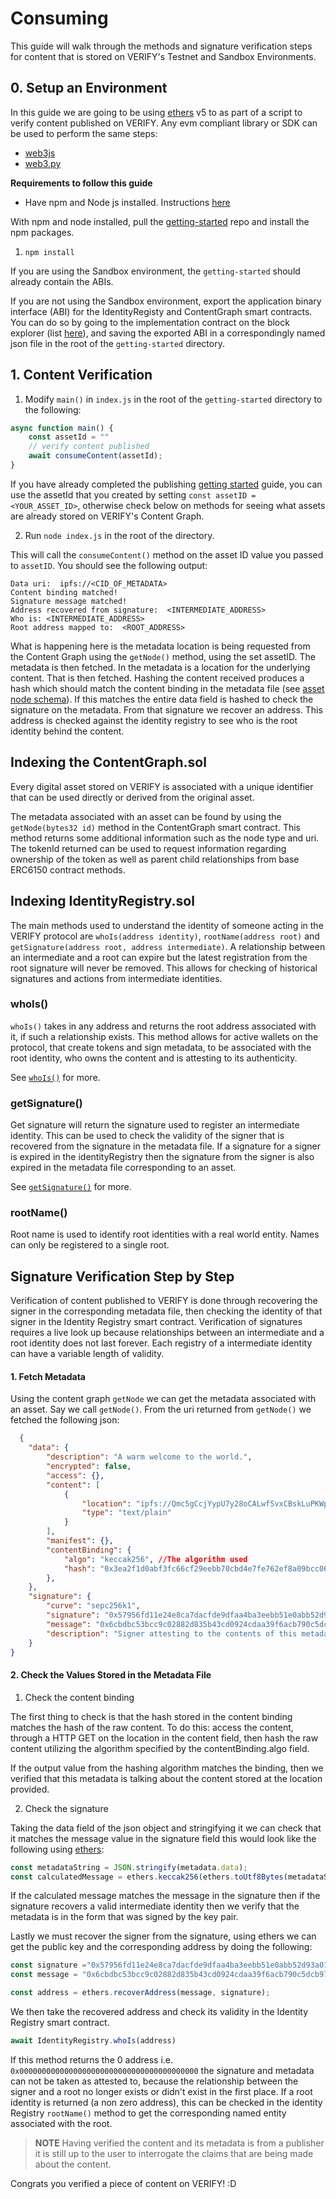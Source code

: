 # Consuming

This guide will walk through the methods and signature verification steps for content that is stored on VERIFY's Testnet and Sandbox Environments.

## 0. Setup an Environment

In this guide we are going to be using [ethers](https://docs.ethers.org/v5/) v5 to as part of a script to verify content
published on VERIFY. Any evm compliant library or SDK can be used to perform the same steps:

* [web3js](https://web3js.readthedocs.io/en/v1.10.0/)
* [web3.py](https://web3py.readthedocs.io/en/stable/quickstart.html)

**Requirements to follow this guide**

* Have npm and Node js installed. Instructions [here](https://docs.npmjs.com/downloading-and-installing-node-js-and-npm)

With npm and node installed, pull the [getting-started](https://github.com/verify-media/getting-started) repo and install the npm packages.

1. `npm install`

If you are using the Sandbox environment, the `getting-started` should already contain the ABIs. 

If you are not using the Sandbox environment, export the application binary interface (ABI) for the IdentityRegisty and ContentGraph smart contracts. You can do so by going to the implementation contract on the block explorer (list [here](/smart-contracts/)), and saving the exported ABI in a correspondingly named json file in the root of the
`getting-started` directory. 

## 1. Content Verification

1. Modify `main()` in `index.js` in the root of the `getting-started` directory to the following:

```javascript copy
async function main() {
    const assetId = ""
    // verify content published
    await consumeContent(assetId);
}
```

If you have already completed the publishing [getting started](/publishing/getting-started/) guide, you can use the assetId that you created by setting `const assetID = <YOUR_ASSET_ID>`,
otherwise check below on methods for seeing what assets are already stored on VERIFY's Content Graph.

2. Run `node index.js` in the root of the directory.

This will call the `consumeContent()` method on the asset ID value you passed to `assetID`. You should see the following output:

```
Data uri:  ipfs://<CID_OF_METADATA>
Content binding matched!
Signature message matched!
Address recovered from signature:  <INTERMEDIATE_ADDRESS>
Who is: <INTERMEDIATE_ADDRESS>
Root address mapped to:  <ROOT_ADDRESS>
```

What is happening here is the metadata location is being requested from the Content Graph using the `getNode()` method, using the set assetID.
The metadata is then fetched. In the metadata is a location for the underlying content. That is then fetched. Hashing the content received produces
a hash which should match the content binding in the metadata file (see [asset node schema](/publishing/graph/asset-nodes/#asset-node-schema)).
If this matches the entire data field is hashed to check the signature on the metadata. From that signature we recover an address. This address
is checked against the identity registry to see who is the root identity behind the content.

## Indexing the ContentGraph.sol

Every digital asset stored on VERIFY is associated with a unique identifier that can be used directly or
derived from the original asset.

The metadata associated with an asset can be found by using the `getNode(bytes32 id)` method in the ContentGraph smart contract. This
method returns some additional information such as the node type and uri. The tokenId returned can be used to request
information regarding ownership of the token as well as parent child relationships from base ERC6150 contract methods.

## Indexing IdentityRegistry.sol

The main methods used to understand the identity of someone acting in the VERIFY protocol are `whoIs(address identity)`, `rootName(address root)` and
`getSignature(address root, address intermediate)`. A relationship between an intermediate and a root can expire but the latest
registration from the root signature will never be removed. This allows for checking of historical signatures and actions from intermediate identities.

### whoIs()

`whoIs()` takes in any address and returns the root address associated with it, if such a relationship exists. This method allows for active wallets on the protocol,
that create tokens and sign metadata, to be associated with the root identity, who owns the content and is attesting to its authenticity.

See [`whoIs()`](/publishing/identity/contract/#whoisaddress-identity) for more.

### getSignature()

Get signature will return the signature used to register an intermediate identity. This can be used to check the validity of the signer that is recovered
from the signature in the metadata file. If a signature for a signer is expired in the identityRegistry then the signature from the signer is also
expired in the metadata file corresponding to an asset.

See [`getSignature()`](/publishing/identity/contract/#getsignatureaddress-_root-address-intermediate) for more.

### rootName()

Root name is used to identify root identities with a real world entity. Names can only be registered to a single root.

## Signature Verification Step by Step

Verification of content published to VERIFY is done through recovering the signer in the corresponding metadata file, then checking the identity
of that signer in the Identity Registry smart contract. Verification of signatures requires a live look up because relationships between an intermediate
and a root identity does not last forever. Each registry of a intermediate identity can have a variable length of validity.

#### 1. Fetch Metadata

Using the content graph `getNode` we can get the metadata associated with an asset.
Say we call `getNode()`. From the uri returned from `getNode()` we fetched the following json:

``` json copy
  {
    "data": {
        "description": "A warm welcome to the world.",
        "encrypted": false,
        "access": {},
        "content": [
            {
                "location": "ipfs://Qmc5gCcjYypU7y28oCALwfSvxCBskLuPKWpK4qpterKC7z",
                "type": "text/plain"
            }
        ],
        "manifest": {},
        "contentBinding": {
            "algo": "keccak256", //The algorithm used
            "hash": "0x3ea2f1d0abf3fc66cf29eebb70cbd4e7fe762ef8a09bcc06c8edf641230afec0" //The Asset ID we generated
        },
    },
    "signature": {
        "curve": "sepc256k1",
        "signature": "0x57956fd11e24e8ca7dacfde9dfaa4ba3eebb51e0abb52d93a01167f2d66343d165dce22b36c69b6b0d6b3cf0580a6b464a1dbd572086eafcf5c6b718f09a32771c",
        "message": "0x6cbdbc53bcc9c02882d835b43cd0924cdaa39f6acb790c5dcb9798f7f1b0f295",
        "description": "Signer attesting to the contents of this metadata file."
    }
}
```

#### 2. Check the Values Stored in the Metadata File

1. Check the content binding

The first thing to check is that the hash stored in the content binding matches the hash of the raw content. To do this: access the content, through a HTTP GET on the location in the content field, then hash the raw content utilizing the algorithm specified by the contentBinding.algo field.

If the output value from the hashing algorithm matches the binding, then we verified that this metadata is talking about the content stored at the location provided.

2. Check the signature

Taking the data field of the json object and stringifying it we can check that it matches the message value in the signature field this would look like the following using [ethers](https://docs.ethers.org/v5/):

```javascript copy
const metadataString = JSON.stringify(metadata.data);
const calculatedMessage = ethers.keccak256(ethers.toUtf8Bytes(metadataString));
```

If the calculated message matches the message in the signature then if the signature recovers a valid intermediate identity then we verify that the metadata is in the form that was signed by the key pair.

Lastly we must recover the signer from the signature, using ethers we can get the public key and the corresponding address by doing the following:

```javascript copy
const signature ="0x57956fd11e24e8ca7dacfde9dfaa4ba3eebb51e0abb52d93a01167f2d66343d165dce22b36c69b6b0d6b3cf0580a6b464a1dbd572086eafcf5c6b718f09a32771c";
const message = "0x6cbdbc53bcc9c02882d835b43cd0924cdaa39f6acb790c5dcb9798f7f1b0f295";

const address = ethers.recoverAddress(message, signature);
```

We then take the recovered address and check its validity in the Identity Registry smart contract.

```javascript copy
await IdentityRegistry.whoIs(address)
```

If this method returns the 0 address i.e. `0x0000000000000000000000000000000000000000` the signature and metadata can not be taken as attested to, because the relationship
between the signer and a root no longer exists or didn't exist in the first place. If a root identity is returned (a non zero address), this can be checked in the identity Registry `rootName()` method to
get the corresponding named entity associated with the root.

> **NOTE** Having verified the content and its metadata is from a publisher it is still up to the user to interrogate the claims
that are being made about the content.

Congrats you verified a piece of content on VERIFY! :D





